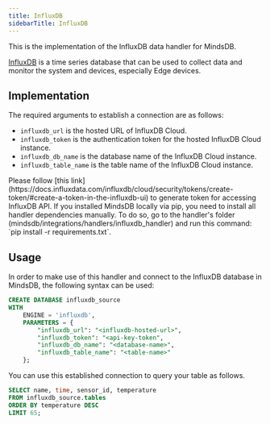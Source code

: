 ```yaml
---
title: InfluxDB
sidebarTitle: InfluxDB
---
```


This is the implementation of the InfluxDB data handler for MindsDB.

[InfluxDB](https://www.influxdata.com/) is a time series database that can be used to collect data and monitor the system and devices, especially Edge devices.

## Implementation

The required arguments to establish a connection are as follows:

* `influxdb_url` is the hosted URL of InfluxDB Cloud.
* `influxdb_token` is the authentication token for the hosted InfluxDB Cloud instance.
* `influxdb_db_name` is the database name of the InfluxDB Cloud instance.
* `influxdb_table_name` is the table name of the InfluxDB Cloud instance.

<Tip>
Please follow [this link](https://docs.influxdata.com/influxdb/cloud/security/tokens/create-token/#create-a-token-in-the-influxdb-ui) to generate token for accessing InfluxDB API.
</Tip>

<Tip>
If you installed MindsDB locally via pip, you need to install all handler dependencies manually. To do so, go to the handler's folder (mindsdb/integrations/handlers/influxdb_handler) and run this command: `pip install -r requirements.txt`.
</Tip>

## Usage

In order to make use of this handler and connect to the InfluxDB database in MindsDB, the following syntax can be used:

```sql
CREATE DATABASE influxdb_source
WITH
    ENGINE = 'influxdb',
    PARAMETERS = {
        "influxdb_url": "<influxdb-hosted-url>",
        "influxdb_token": "<api-key-token",
        "influxdb_db_name": "<database-name>",
        "influxdb_table_name": "<table-name>"
    };
```

You can use this established connection to query your table as follows.

```sql
SELECT name, time, sensor_id, temperature
FROM influxdb_source.tables
ORDER BY temperature DESC
LIMIT 65;
```
